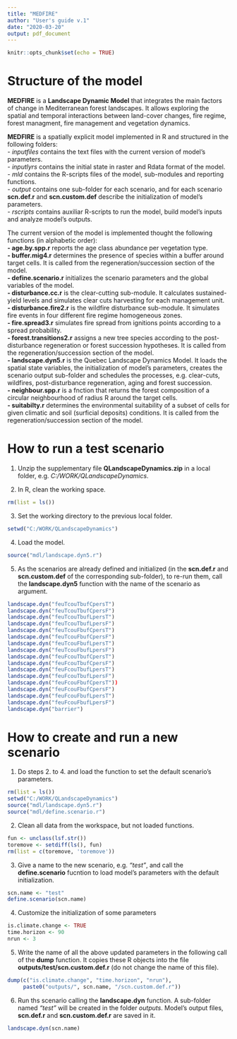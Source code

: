 ```yaml
---
title: "MEDFIRE"
author: "User's guide v.1"
date: "2020-03-20"
output: pdf_document
---
```


```r
knitr::opts_chunk$set(echo = TRUE)
```

# Structure of the model

**MEDFIRE** is a **Landscape Dynamic Model** that integrates the main factors of change in Mediterranean forest landscapes. It allows exploring the spatial and temporal interactions between land-cover changes, fire regime, forest managment, fire management and vegetation dynamics.

**MEDFIRE** is a spatially explicit model implemented in R and structured in the following folders:  
*- inputfiles* contains the text files with the current version of model's parameters.  
*- inputlyrs* contains the initial state in raster and Rdata format of the model.  
*- mld* contains the R-scripts files of the model, sub-modules and reporting functions.  
*- output* contains one sub-folder for each scenario, and for each scenario **scn.def.r** and **scn.custom.def** describe the initialization of model's parameters.  
*- rscripts* contains auxiliar R-scripts to run the model, build model's inputs and analyze model's outputs.  

The current version of the model is implemented thought the following functions (in alphabetic order):  
**- age.by.spp.r** reports the age class abundance per vegetation type.   
**- buffer.mig4.r** determines the presence of species within a buffer around target cells. It is called from the regeneration/succession section of the model.  
**- define.scenario.r** initializes the scenario parameters and the global variables of the model.  
**- disturbance.cc.r** is the clear-cutting sub-module. It calculates sustained-yield levels and simulates clear cuts harvesting for each management unit.  
**- disturbance.fire2.r** is the wildfire disturbance sub-module. It simulates fire events in four different fire regime homogeneous zones.  
**- fire.spread3.r** simulates fire spread from ignitions points according to a spread probability.  
**- forest.transitions2.r** assigns a new tree species according to the post-disturbance 
regeneration or forest succession hypotheses. It is called from the regeneration/succession section of the model.  
**- landscape.dyn5.r** is the Quebec Landscape Dynamics Model. It loads the spatial state variables, the initialization of model's parameters, creates the scenario output sub-folder and schedules the processes, e.g. clear-cuts, wildfires, post-disturbance regeneration, aging and forest succession.  
**- neighbour.spp.r** is a fnction that returns the forest composition of a circular neighbourhood of radius R around the target cells.  
**- suitabilty.r** determines the environmental suitability of a subset of cells for given
climatic and soil (surficial deposits) conditions. It is called from the regeneration/succession section of the model.  


# How to run a test scenario

1. Unzip the supplementary file **QLandscapeDynamics.zip** in a local folder, e.g. *C:/WORK/QLandscapeDynamics*.  

2. In R, clean the working space.
```r
rm(list = ls())
```

3. Set the working directory to the previous local folder.
```r
setwd("C:/WORK/QLandscapeDynamics")
```

4. Load the model.
```r
source("mdl/landscape.dyn5.r")
```

5. As the scenarios are already defined and initialized (in the **scn.def.r** and **scn.custom.def** of the corresponding sub-folder), to re-run them, call the **landscape.dyn5** function with the name of the scenario as argument.
```r
landscape.dyn("feuTcouTbufCpersT")
landscape.dyn("feuTcouTbufCpersF")
landscape.dyn("feuTcouTbufLpersT")
landscape.dyn("feuTcouTbufLpersF")
landscape.dyn("feuTcouFbufCpersT")
landscape.dyn("feuTcouFbufCpersF")
landscape.dyn("feuTcouFbufLpersT")
landscape.dyn("feuTcouFbufLpersF")
landscape.dyn("feuFcouTbufCpersT")
landscape.dyn("feuFcouTbufCpersF")
landscape.dyn("feuFcouTbufLpersT")
landscape.dyn("feuFcouTbufLpersF")
landscape.dyn("feuFcouFbufCpersT"))
landscape.dyn("feuFcouFbufCpersF")
landscape.dyn("feuFcouFbufLpersT")
landscape.dyn("feuFcouFbufLpersF")
landscape.dyn("barrier")
```


# How to create and run a new scenario

1. Do steps 2. to 4. and load the function to set the default scenario's parameters.
```r
rm(list = ls())
setwd("C:/WORK/QLandscapeDynamics")
source("mdl/landscape.dyn5.r")
source("mdl/define.scenario.r") 
```

2. Clean all data from the workspace, but not loaded functions.
```r
fun <- unclass(lsf.str())
toremove <- setdiff(ls(), fun)
rm(list = c(toremove, 'toremove'))
```

3. Give a name to the new scenario, e.g. *"test"*, and call the **define.scenario** fucntion to load model's parameters with the default initialization.
```r
scn.name <- "test"
define.scenario(scn.name)
```

4. Customize the initialization of some parameters
```r
is.climate.change <- TRUE
time.horizon <- 90 
nrun <- 3
```

5. Write the name of all the above updated parameters in the following call of the **dump** function. It copies these R objects into the file **outputs/test/scn.custom.def.r** (do not change the name of this file).
```r
dump(c("is.climate.change", "time.horizon", "nrun"), 
     paste0("outputs/", scn.name, "/scn.custom.def.r"))
```

6. Run ths scenario calling the **landscape.dyn** function. A sub-folder named *"test"* will be created in the folder *outputs*. Model's output files, **scn.def.r** and **scn.custom.def.r** are saved in it.
```r
landscape.dyn(scn.name)
```